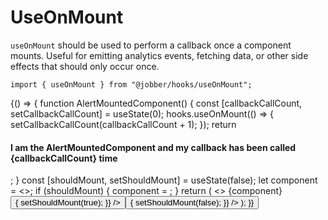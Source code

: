 
<Meta title="Hooks/useOnMount" />

# UseOnMount

`useOnMount` should be used to perform a callback once a component mounts. 
Useful for emitting analytics events, fetching data, or other side effects 
that should only occur once.

```tsx
import { useOnMount } from "@jobber/hooks/useOnMount";
```

<Canvas>
  <Story name="useOnMount">
    {() => {
      function AlertMountedComponent() {
        const [callbackCallCount, setCallbackCallCount] = useState(0);
        hooks.useOnMount(() => {
          setCallbackCallCount(callbackCallCount + 1);
        });
        return <h4>I am the AlertMountedComponent and my callback has been called {callbackCallCount} time</h4>;
      }
      const [shouldMount, setShouldMount] = useState(false);
      let component = <></>;
      if (shouldMount) {
        component = <AlertMountedComponent />;
      }
      return (
        <>
          {component}
          <Button
            label={"Mount Component"}
            onClick={() => {
              setShouldMount(true);
            }}
          />
          <Button
            label={"Unmount Component"}
            onClick={() => {
              setShouldMount(false);
            }}
          />
        </>
      );
    }}
  </Story>
</Canvas>
